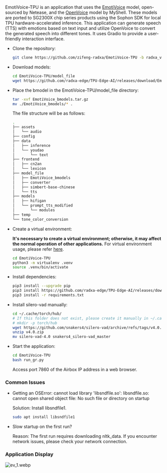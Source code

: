 EmotiVoice-TPU is an application that uses the [EmotiVoice](https://github.com/netease-youdao/EmotiVoice) model, open-sourced by Netease, and the [OpenVoice](https://github.com/myshell-ai/OpenVoice) model by MyShell. These models are ported to SG2300X chip series products using the Sophon SDK for local TPU hardware-accelerated inference. This application can generate speech (TTS) with emotions based on text input and utilize OpenVoice to convert the generated speech into different tones. It uses Gradio to provide a user-friendly interaction interface.

- Clone the repository:

  ```bash
  git clone https://github.com/zifeng-radxa/EmotiVoice-TPU -b radxa_v0.1.2
  ```

- Download models:

  ```bash
  cd EmotiVoice-TPU/model_file
  wget https://github.com/radxa-edge/TPU-Edge-AI/releases/download/EmotiVoice/EmotiVoice_bmodels.tar.gz
  ```

- Place the bmodel in the EmotiVoice-TPU/model_file directory:

  ```bash
  tar -xvf EmotiVoice_bmodels.tar.gz
  mv ./EmotiVoice_bmodels/* .
  ```

  The file structure will be as follows:

  ```bash
  .
  ├── assets
  │   └── audio
  ├── config
  ├── data
  │   ├── inference
  │   └── youdao
  │       └── text
  ├── frontend
  │   ├── cn2an
  │   └── lexicon
  ├── model_file
  │   ├── EmotiVoice_bmodels
  │   ├── converter
  │   ├── simbert-base-chinese
  │   └── tts
  ├── models
  │   ├── hifigan
  │   └── prompt_tts_modified
  │       └── modules
  ├── temp
  └── tone_color_conversion
  ```

- Create a virtual environment:

  **It's necessary to create a virtual environment; otherwise, it may affect the normal operation of other applications.** For virtual environment usage, please refer [here](../ai-tools/virtualenv_usage).

  ```bash
  cd EmotiVoice-TPU
  python3 -m virtualenv .venv
  source .venv/bin/activate
  ```

- Install dependencies:

  ```bash
  pip3 install --upgrade pip
  pip3 install https://github.com/radxa-edge/TPU-Edge-AI/releases/download/v0.1.0/tpu_perf-1.2.31-py3-none-manylinux2014_aarch64.whl
  pip3 install -r requirements.txt
  ```

- Install silero-vad manually:

  ```bash
  cd ~/.cache/torch/hub/
  # If this folder does not exist, please create it manually in ~/.cache directory
  # mkdir -p torch/hub
  wget https://github.com/snakers4/silero-vad/archive/refs/tags/v4.0.zip
  unzip v4.0.zip
  mv silero-vad-4.0 snakers4_silero-vad_master
  ```

- Start the application:

  ```bash
  cd EmotiVoice-TPU
  bash run_gr.py
  ```

  Access port 7860 of the Airbox IP address in a web browser.

### Common Issues

- Getting an OSError: cannot load library 'libsndfile.so': libsndfile.so: cannot open shared object file: No such file or directory on startup

  Solution: Install libsndfile1.

  ```bash
  sudo apt install libsndfile1
  ```

- Slow startup on the first run?

  Reason: The first run requires downloading nltk_data. If you encounter network issues, please check your network connection.

### Application Display

![ev_1.webp](/img/general-tutorial/tpu_ai/ev_1.webp)
